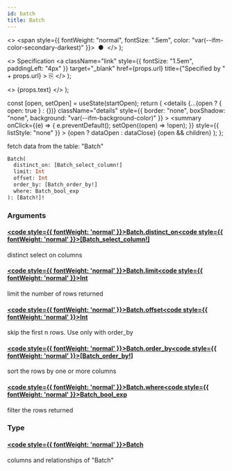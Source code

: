```yaml
---
id: batch
title: Batch
---
```


<head>
  <meta content="noindex" name="robots" />
  <meta charset="utf-8" />
</head>

  <>
    <span style={{ fontWeight: "normal", fontSize: ".5em", color: "var(--ifm-color-secondary-darkest)" }}>
      &nbsp;●&nbsp;
    </span>
  </>
);

  <>
    Specification
    <a
      className="link"
      style={{ fontSize: "1.5em", paddingLeft: "4px" }}
      target="_blank"
      href={props.url}
      title={"Specified by " + props.url}
    >
      ⎘
    </a>
  </>
);

  <>
    <span className={props.class}>{props.text}</span>
  </>
);


  const [open, setOpen] = useState(startOpen);
  return (
    <details
      {...(open ? { open: true } : {})}
      className="details"
      style={{ border: "none", boxShadow: "none", background: "var(--ifm-background-color)" }}
    >
      <summary
        onClick={(e) => {
          e.preventDefault();
          setOpen((open) => !open);
        }}
        style={{ listStyle: "none" }}
      >
        {open ? dataOpen : dataClose}
      </summary>
      {open && children}
    </details>
  );
};

fetch data from the table: "Batch"

```graphql
Batch(
  distinct_on: [Batch_select_column!]
  limit: Int
  offset: Int
  order_by: [Batch_order_by!]
  where: Batch_bool_exp
): [Batch!]!
```

### Arguments

#### [<code style={{ fontWeight: 'normal' }}>Batch.<b>distinct_on</b></code>](#)<Bullet />[<code style={{ fontWeight: 'normal' }}><b>[Batch_select_column!]</b></code>](/docs/api/flow/graphql/envio/enums/batch-select-column.mdx) <Badge class="badge badge--secondary " text="list"/> <Badge class="badge badge--secondary " text="enum"/>

distinct select on columns

#### [<code style={{ fontWeight: 'normal' }}>Batch.<b>limit</b></code>](#)<Bullet />[<code style={{ fontWeight: 'normal' }}><b>Int</b></code>](/docs/api/flow/graphql/envio/scalars/int.mdx) <Badge class="badge badge--secondary " text="scalar"/>

limit the number of rows returned

#### [<code style={{ fontWeight: 'normal' }}>Batch.<b>offset</b></code>](#)<Bullet />[<code style={{ fontWeight: 'normal' }}><b>Int</b></code>](/docs/api/flow/graphql/envio/scalars/int.mdx) <Badge class="badge badge--secondary " text="scalar"/>

skip the first n rows. Use only with order_by

#### [<code style={{ fontWeight: 'normal' }}>Batch.<b>order_by</b></code>](#)<Bullet />[<code style={{ fontWeight: 'normal' }}><b>[Batch_order_by!]</b></code>](/docs/api/flow/graphql/envio/inputs/batch-order-by.mdx) <Badge class="badge badge--secondary " text="list"/> <Badge class="badge badge--secondary " text="input"/>

sort the rows by one or more columns

#### [<code style={{ fontWeight: 'normal' }}>Batch.<b>where</b></code>](#)<Bullet />[<code style={{ fontWeight: 'normal' }}><b>Batch_bool_exp</b></code>](/docs/api/flow/graphql/envio/inputs/batch-bool-exp.mdx) <Badge class="badge badge--secondary " text="input"/>

filter the rows returned

### Type

#### [<code style={{ fontWeight: 'normal' }}><b>Batch</b></code>](/docs/api/flow/graphql/envio/objects/batch.mdx) <Badge class="badge badge--secondary " text="object"/>

columns and relationships of "Batch"

